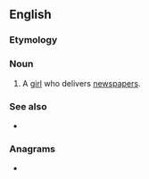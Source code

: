 ==English==

===Etymology===
{{compound|en|news|girl}}

===Noun===
{{en-noun}}

# A [[girl]] who delivers [[newspapers]].

===See also===
* {{l|en|newsboy}}

===Anagrams===
* {{anagrams|en|a=egilnrsw|Werlings|Winglers}}

{{C|en|Female people}}